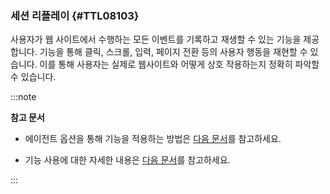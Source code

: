 ### 세션 리플레이 {#TTL08103}

사용자가 웹 사이트에서 수행하는 모든 이벤트를 기록하고 재생할 수 있는 기능을 제공합니다. <Cmdname sid="TTL08103" className="uitext" /> 기능을 통해 클릭, 스크롤, 입력, 페이지 전환 등의 사용자 행동을 재현할 수 있습니다. 이를 통해 사용자는 실제로 웹사이트와 어떻게 상호 작용하는지 정확히 파악할 수 있습니다. 

<InDoc pages="analyze-ajax-hitmap"><ImgLang img='browser-analysis-ajax-hitmap-session-replay.png' desc='세션 리플레이' /></InDoc>

<InDoc pages="user-session-log-search"><ImgLang img="browser-analysis-user-session-log-details-session-replay.png" desc="세션 리플레이" /></InDoc>


:::note

**참고 문서**

* 에이전트 옵션을 통해 <Cmdname sid="TTL08103" className="uitext" /> 기능을 적용하는 방법은 [다음 문서](session-replay#set-agentoption)를 참고하세요.

* <Cmdname sid="TTL08103" className="uitext" /> 기능 사용에 대한 자세한 내용은 [다음 문서](session-replay#usage)를 참고하세요.

:::